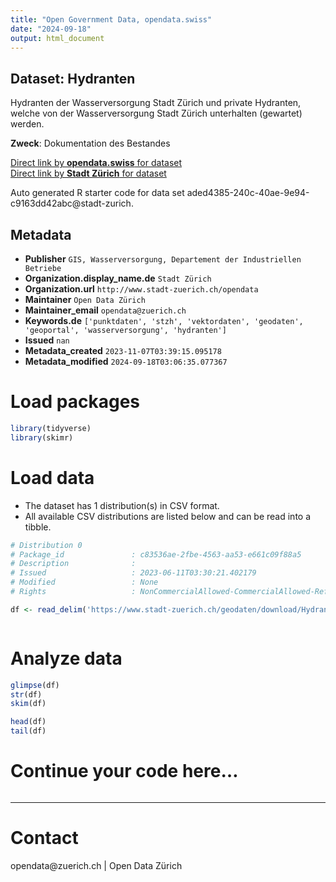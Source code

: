 ```yaml
---
title: "Open Government Data, opendata.swiss"
date: "2024-09-18"
output: html_document
---
```


## Dataset: Hydranten

Hydranten der Wasserversorgung Stadt Zürich und private Hydranten, welche von der Wasserversorgung Stadt Zürich unterhalten (gewartet) werden.

**Zweck**: Dokumentation des Bestandes

[Direct link by **opendata.swiss** for dataset](https://opendata.swiss/de/dataset/hydranten)<br>
[Direct link by **Stadt Zürich** for dataset](https://data.stadt-zuerich.ch/dataset/geo_hydranten)

Auto generated R starter code for data set aded4385-240c-40ae-9e94-c9163dd42abc@stadt-zurich.

## Metadata

- **Publisher** `GIS, Wasserversorgung, Departement der Industriellen Betriebe`
- **Organization.display_name.de** `Stadt Zürich`
- **Organization.url** `http://www.stadt-zuerich.ch/opendata`
- **Maintainer** `Open Data Zürich`
- **Maintainer_email** `opendata@zuerich.ch`
- **Keywords.de** `['punktdaten', 'stzh', 'vektordaten', 'geodaten', 'geoportal', 'wasserversorgung', 'hydranten']`
- **Issued** `nan`
- **Metadata_created** `2023-11-07T03:39:15.095178`
- **Metadata_modified** `2024-09-18T03:06:35.077367`


# Load packages

```r

library(tidyverse)
library(skimr)

```

# Load data

-   The dataset has 1 distribution(s) in CSV format.
-   All available CSV distributions are listed below and can be read into a tibble.

```r

# Distribution 0
# Package_id               : c83536ae-2fbe-4563-aa53-e661c09f88a5
# Description              : 
# Issued                   : 2023-06-11T03:30:21.402179
# Modified                 : None
# Rights                   : NonCommercialAllowed-CommercialAllowed-ReferenceNotRequired

df <- read_delim('https://www.stadt-zuerich.ch/geodaten/download/Hydranten?format=10008')



```

# Analyze data

```r

glimpse(df)
str(df)
skim(df)

head(df)
tail(df)

```

# Continue your code here...

```r

```

------------------------------------------------------------------------

# Contact

opendata@zuerich.ch | Open Data Zürich
